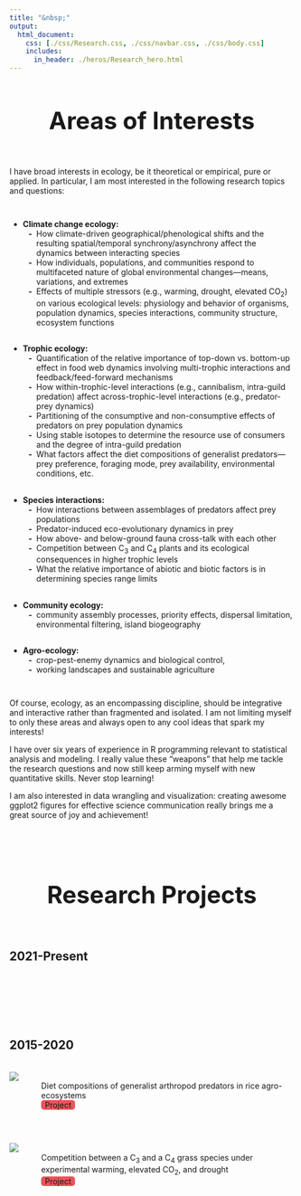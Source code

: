 ```yaml
---
title: "&nbsp;"
output:
  html_document:
    css: [./css/Research.css, ./css/navbar.css, ./css/body.css]
    includes:
      in_header: ./heros/Research_hero.html
---
```


<style>
.External_link{
  border-radius: 5px;
  border: none;
  text-align: center;
  text-decoration: none;
  display: inline-block;
  width: 60px;
  background-color: #EF525B;
}

h1 {text-align: center !important; 
   font-weight: bold !important; 
   font-size: 42px !important}
   
:target {
    display: block;    
    position: relative;     
    top: -150px;
    visibility: hidden;
}

li { list-style: disc; }

li li {
  list-style: none; /* Remove default bullets */
}

li li::before {
  content: "-"; 
  font-weight: bold; /* If you want it to be bold */
  display: inline-block; 
  width: 1em; 
  margin-left: -1em; 
}
</style> 

# Areas of Interests
<div style="height: 1em;"></div>

I have broad interests in ecology, be it theoretical or empirical, pure or applied. In particular, I am most interested in the following research topics and questions: 

<div style="height: 1em;"></div>

* __Climate change ecology:__
  - How climate-driven geographical/phenological shifts and the resulting spatial/temporal synchrony/asynchrony affect the dynamics between interacting species
  - How individuals, populations, and communities respond to multifaceted nature of global environmental changes—means, variations, and extremes
  - Effects of multiple stressors (e.g., warming, drought, elevated CO~2~) on various ecological levels: physiology and behavior of organisms, population dynamics, species interactions, community structure, ecosystem functions

<div style="height: 0.1em;"></div>

* __Trophic ecology:__ 
  - Quantification of the relative importance of top-down vs. bottom-up effect in food web dynamics involving multi-trophic interactions and feedback/feed-forward mechanisms
  - How within-trophic-level interactions (e.g., cannibalism, intra-guild predation) affect across-trophic-level interactions (e.g., predator-prey dynamics)
  - Partitioning of the consumptive and non-consumptive effects of predators on prey population dynamics 
  - Using stable isotopes to determine the resource use of consumers and the degree of intra-guild predation
  - What factors affect the diet compositions of generalist predators—prey preference, foraging mode, prey availability, environmental conditions, etc.  

<div style="height: 0.1em;"></div>

* __Species interactions:__ 
  - How interactions between assemblages of predators affect prey populations 
  - Predator-induced eco-evolutionary dynamics in prey
  - How above- and below-ground fauna cross-talk with each other
  - Competition between C~3~ and C~4~ plants and its ecological consequences in higher trophic levels
  - What the relative importance of abiotic and biotic factors is in determining species range limits

<div style="height: 0.1em;"></div>

* __Community ecology:__ 
  - community assembly processes, priority effects, dispersal limitation, environmental filtering, island biogeography

<div style="height: 0.1em;"></div>

* __Agro-ecology:__ 
  - crop-pest-enemy dynamics and biological control, 
  - working landscapes and sustainable agriculture

<div style="height: 1em;"></div>

Of course, ecology, as an encompassing discipline, should be integrative and interactive rather than fragmented and isolated. I am not limiting myself to only these areas and always open to any cool ideas that spark my interests!

I have over six years of experience in R programming relevant to statistical analysis and modeling. I really value these "weapons" that help me tackle the research questions and now still keep arming myself with new quantitative skills. Never stop learning!

I am also interested in data wrangling and visualization: creating awesome ggplot2 figures for effective science communication really brings me a great source of joy and achievement!

<br>
<br>

# Research Projects
<div style="height: 1em;"></div>

## 2021-Present
<!-- Earthworm stable isotope niche -->
<!-- Pest consumption by GAPs -->
<br>
<br>
<br>
<br>
<br>

## 2015-2020
<br>
<div style="display: flex;">
<img src="./Research Projects/2015-2020/Rice.JPG" style="max-width: 200px; max-height: 150px; width:auto; height:auto">
<div style="padding-left: 40px; padding-top: 0.2em;">
Diet compositions of generalist arthropod predators in rice agro-ecosystems <br>
<a class="External_link btn btn-primary btn-outline btn-xs" href="./Research Projects/2015-2020/Rice.html" target="_blank">Project</a>
</div>
</div>

<br>

<div style="display: flex;">
<img src="./Research Projects/2015-2020/Grass.JPG" style="max-width: 200px; max-height: 150px; width:auto; height:auto">
<div style="padding-left: 40px; padding-top: 0.2em;">
Competition between a C~3~ and a C~4~ grass species under experimental warming, elevated CO~2~, and drought <br>
<a class="External_link btn btn-primary btn-outline btn-xs" href="./Research Projects/2015-2020/Grass.html" target="_blank">Project</a>
</div>
</div>


